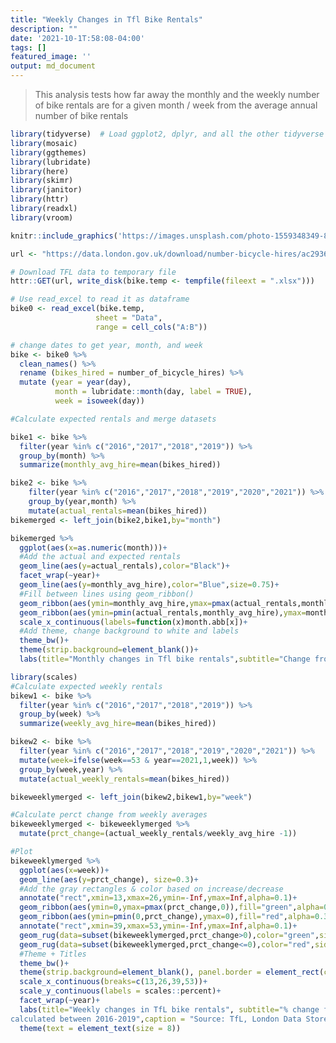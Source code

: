 ```yaml
---
title: "Weekly Changes in Tfl Bike Rentals"
description: ""
date: '2021-10-1T:58:08-04:00'
tags: []
featured_image: ''
output: md_document
---
```


> This analysis tests how far away the monthly and the weekly number of bike rentals are for a given month / week from the average annual number of bike rentals 



```r
library(tidyverse)  # Load ggplot2, dplyr, and all the other tidyverse packages
library(mosaic)
library(ggthemes)
library(lubridate)
library(here)
library(skimr)
library(janitor)
library(httr)
library(readxl)
library(vroom)
```

```r
knitr::include_graphics('https://images.unsplash.com/photo-1559348349-86f1f65817fe?ixlib=rb-1.2.1&ixid=MnwxMjA3fDB8MHxwaG90by1wYWdlfHx8fGVufDB8fHx8&auto=format&fit=crop&w=1740&q=80')
```

```r
url <- "https://data.london.gov.uk/download/number-bicycle-hires/ac29363e-e0cb-47cc-a97a-e216d900a6b0/tfl-daily-cycle-hires.xlsx"

# Download TFL data to temporary file
httr::GET(url, write_disk(bike.temp <- tempfile(fileext = ".xlsx")))

# Use read_excel to read it as dataframe
bike0 <- read_excel(bike.temp,
                   sheet = "Data",
                   range = cell_cols("A:B"))

# change dates to get year, month, and week
bike <- bike0 %>% 
  clean_names() %>% 
  rename (bikes_hired = number_of_bicycle_hires) %>% 
  mutate (year = year(day),
          month = lubridate::month(day, label = TRUE),
          week = isoweek(day))
```

```r
#Calculate expected rentals and merge datasets

bike1 <- bike %>% 
  filter(year %in% c("2016","2017","2018","2019")) %>% 
  group_by(month) %>% 
  summarize(monthly_avg_hire=mean(bikes_hired))

bike2 <- bike %>% 
    filter(year %in% c("2016","2017","2018","2019","2020","2021")) %>% 
    group_by(year,month) %>% 
    mutate(actual_rentals=mean(bikes_hired))
bikemerged <- left_join(bike2,bike1,by="month")

bikemerged %>% 
  ggplot(aes(x=as.numeric(month)))+
  #Add the actual and expected rentals
  geom_line(aes(y=actual_rentals),color="Black")+
  facet_wrap(~year)+
  geom_line(aes(y=monthly_avg_hire),color="Blue",size=0.75)+
  #Fill between lines using geom_ribbon()
  geom_ribbon(aes(ymin=monthly_avg_hire,ymax=pmax(actual_rentals,monthly_avg_hire)),fill="green",alpha=0.2)+
  geom_ribbon(aes(ymin=pmin(actual_rentals,monthly_avg_hire),ymax=monthly_avg_hire),fill="red",alpha=0.2)+
  scale_x_continuous(labels=function(x)month.abb[x])+
  #Add theme, change background to white and labels
  theme_bw()+
  theme(strip.background=element_blank())+
  labs(title="Monthly changes in Tfl bike rentals",subtitle="Change from monthly average shown in blue and calculated between 2016-2019",x="Month",y="Bike Rentals")
```


```r
library(scales)
#Calculate expected weekly rentals
bikew1 <- bike %>% 
  filter(year %in% c("2016","2017","2018","2019")) %>% 
  group_by(week) %>% 
  summarize(weekly_avg_hire=mean(bikes_hired))

bikew2 <- bike %>% 
  filter(year %in% c("2016","2017","2018","2019","2020","2021")) %>% 
  mutate(week=ifelse(week==53 & year==2021,1,week)) %>% 
  group_by(week,year) %>% 
  mutate(actual_weekly_rentals=mean(bikes_hired)) 

bikeweeklymerged <- left_join(bikew2,bikew1,by="week")

#Calculate perct change from weekly averages
bikeweeklymerged <- bikeweeklymerged %>% 
  mutate(prct_change=(actual_weekly_rentals/weekly_avg_hire -1))

#Plot
bikeweeklymerged %>% 
  ggplot(aes(x=week))+
  geom_line(aes(y=prct_change), size=0.3)+
  #Add the gray rectangles & color based on increase/decrease
  annotate("rect",xmin=13,xmax=26,ymin=-Inf,ymax=Inf,alpha=0.1)+
  geom_ribbon(aes(ymin=0,ymax=pmax(prct_change,0)),fill="green",alpha=0.3)+
  geom_ribbon(aes(ymin=pmin(0,prct_change),ymax=0),fill="red",alpha=0.3)+
  annotate("rect",xmin=39,xmax=53,ymin=-Inf,ymax=Inf,alpha=0.1)+
  geom_rug(data=subset(bikeweeklymerged,prct_change>0),color="green",sides="b",alpha=0.3, size=0.2)+
  geom_rug(data=subset(bikeweeklymerged,prct_change<=0),color="red",sides="b",alpha=0.3, size=0.2)+
  #Theme + Titles
  theme_bw()+
  theme(strip.background=element_blank(), panel.border = element_rect(color = NA) )+
  scale_x_continuous(breaks=c(13,26,39,53))+
  scale_y_continuous(labels = scales::percent)+
  facet_wrap(~year)+
  labs(title="Weekly changes in TfL bike rentals", subtitle="% change from weekly averages 
calculated between 2016-2019",caption = "Source: TfL, London Data Store", x="week", y="")+ 
  theme(text = element_text(size = 8))      
```
